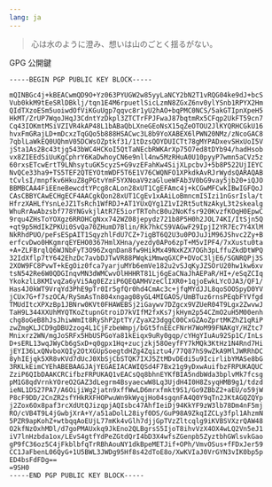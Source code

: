 ```yaml
---
lang: ja
---
```


> 心は水のように澄み、想いは山のごとく揺るがない。

GPG 公開鍵

```
-----BEGIN PGP PUBLIC KEY BLOCK-----

mQINBGc4j+kBEACwmQD9O+Yz063PYUGW2w85yyLaNCY2bN2T1vRQG04ke9dJ+bcS
Vub0kkM9tEeSRlDBklj/tqn1E4M6rpuetlSicLzmN8ZGxZ6nv0ylYSnb1RPYX2Hm
QIdTXzoESm5uoiwdOfViKGuUgp7qqvc8r1yU2hAO+bqPMC0NCS/5akGTIpnXpeH5
HkMT/ZrUP7WqoJHqJ3CdntYzDkpl3ZTCTrFPJFwaJ87bqtmRx5CFqp2UkFT59cn7
Cq43IOKmtMSiVZIVR4kAP48L1bABaQbLXneGEoNsX15qZeOTOU2JlKYQRHCGkU16
hvxFmGRajLD+mDcxzTqGQo5b888HSACwc3L8b9YoXABEX6lPWN20NMz/zNcoGAC8
7qblLaWkEQ0UQhmV05DCWsOZptkf31/1tDzsQOYDUICTt78gMYPADxevSHxUoI5V
jSta1As2Bc43tjg543bWC4HCKoI5QtTaNEcbRWKArXp75O7ed8tDYb94/hadHsob
vx8ZIEEdSiUuKgCphrY6KaDwhoyCN6e9nll4nw5MzRHuA0U10pyyP7wmn5aCVz5z
60rxsETcwErtT9LNhsytuGK5cyzS+G9vzEFahKw4SijXLpcbvJ+5b8P522UjIEYC
NvQCe33ha9+TS5TEF2QTEYOtmWDF5T6E1V76CWQNFO1XPkdkAvRJrWydsQARAQAB
tCvlsI/mnpfkv6HkuZ8gPGtvYmF5YXNoaV9zaGlueWFAb3V0bG9vay5jb20+iQJO
BBMBCAA4FiEEneBewcdtYPcg8cALon28xUT1CgEFAmc4j+kCGwMFCwkIBwIGFQoJ
CAsCBBYCAwECHgECF4AACgkQon28xUT1CgEv1xAAiLoBmncmISIzi1nGsrIsla/t
HfrzXAHLfYsnLeJZ1TsRch1WfRDJ+AT1YUxQYg1Z1vI2Rt5utNzAkyL3t2skealg
WhuRrAwAbzsbf778YNGvkjlAtR7E5iorTRTohcB0u2NoKfsr920KvzfKOqH0EpwC
9rqu4ZHsToYOXgz6RROHCgNxx742WZ08jepydz721b8P5H0h2JOL74KI/ItSjn5Q
+qt9p5HdIkZPKUi0SvQa70ZHumD7Blin/Rk7hkCS9VAGwF29IpjI2YR7Ec7Y4XlM
NkRhdPUO/peFsESpAIT1SqyzhlFdU7CZ+7igBT6Q2U3u0POJuJiM96JShvc2Zy+B
erfcvDwo0HKgmrqEYEHO0367HmlXHna/yezdy0APo6zpT+M5vIPF4/7xXustu0ta
+A+ZLFBrqlQ6WJNbFyT3O96ZxqnDan8fw9HikMx49NxKZX7OGh3pLffuZkdDtWPQ
32IdXflp7tY642EhzDc7avbDJTwVR88PWqkiMmwqGXCP+DVoC3ljE6/SGNRQPj3S
2XOW9FC8PvwT+kEgOiz0fca7yarjuMYb6emVe182u2vSJqKyJZSOrU20hw1kw6xv
tsN542Re6W0QDGInqvMN3dWMCwvOlHHHRT81Lj6gEaCNaJhAEPaR/HI+/eSqZCIq
YkokzlL8KMIvqZa6yVi5Ag0EZziP6QEQAMHVzeClIXR0+1qjoEwkLYcOJA3/QF1/
Has4J0kWT9VrqYd3PhE9pTr0Ir5gfQr0hd4CmAc3c+jfqMYdJJL8qoSOOSpyD0YV
jCUx7G+f7szOCA/RySmAsTn804xngag08yGL4MIGAOS/UmBTuz6rnsPEqbFYVfgd
TMUdItcXPXzBp1JBNrw0KVt0FHAWEBSj2iGaywv7DZgcx9VZUeR04T9Lgx2ZwvwJ
TaH9L344XXUhMYQTKoZtupnGtroiD7kVIfM2fxKs7jkHym2p54CZmO2uH5M00enh
chg8oGeB8hJsJhiwWmIt8RyShP2ptTY/ZyaX23dggC00CxGZAoZprtMKZhZ1qRiP
zwZmgKLJCD9gDBU2zog4L1CjFzbeWmpj/bGt5fnEEcFNrH7WoM99FNAKgY/HZtc7
Mnixrz2WN/mgJoSRFx5HbUSPGoYa81kEiqx9uRy0gqp/cYHgYIuAu92Sp1C/InLs
D+sERL13wqJWyCb6gSxD+q0gpx1Hq+zucjzkj58OeyfFY7kMQk3KtHz1N4Rnd7Hi
jEYI36LxQNvboXQIy2OtXGUpSoegtdHZg4Zqiztu4/77Q87hS9wZkA9MlJWRRhDC
8yhIEjqk5XR8vKVd7dUcJ0XbSjCbSTQK7IXJ5ZtMDvDEdi5u9IcirlibYMASe8bG
3RKLkEimCYEhABEBAAGJAjYEGAEIACAWIQSd4F7Bx21g9yDxwAuifbzFRPUKAQUC
ZziP6QIbDAAKCRCifbzFRPUKAQ1vEACsQq8bhnEYKfBIA5ndbWda3bplvMk7fcsg
pM1G8qdVrnkYOreO2GAZ3dLegrm4BsyaecwW8Lq3UjdH4I0H8ZsyqHMB9g1/tdzd
ieNL1DS27PA7/A6OijiWg2jatn9xffWwLD6mrxfmkt9S1/Go9ZBbZ2+aEU/o59jW
P8cF9DD/2CnZR2sfYHkRXFHOPwuWn9kWyqjHo04sgqnFA4Q0Y9qTn2JKtAGQZQYp
j2Zox6Ox8paf3rcXdUtQJizqpjAQIsbc47AhfIeiDj94KkYF9zW3lb78Dm4nF5mj
RO/cVB4T9L4jGwbjXrA+Y/a51aDolL28iyf0DS/GuP98A9ZkqIZCLy3fpl1AhzmN
5PZR9apKohZ+wtbqqAoEUjL77mKk4vGlh7djjGpTVzZltcqlg9iKVBSVXzrQAW48
O2kfNzOxhMDl/d7goPMAUxkq9JkEno2QLBgrsS5IjoT8ihvVzX4OX4wLQ2Vn5eJ1
iV7lnHzbda1ox/LEvS4gtfYdPeZGtdQrI4bD3X4wfsZGenpb5ZyztbhGWlsvkGao
gP9fC36oz5C4jFkblbfqTrRBhAouNY1dkBpeMETJif+OPh/VmvOSus+fFDxJer59
CC1JaFbenL06QyG+1U5BWL3JWDg95Hf8s42dToE8o/XwKVIaJ0VrGYN3vIK0bp5p
ED4bsFdFDg==
=9SH0
-----END PGP PUBLIC KEY BLOCK-----
```